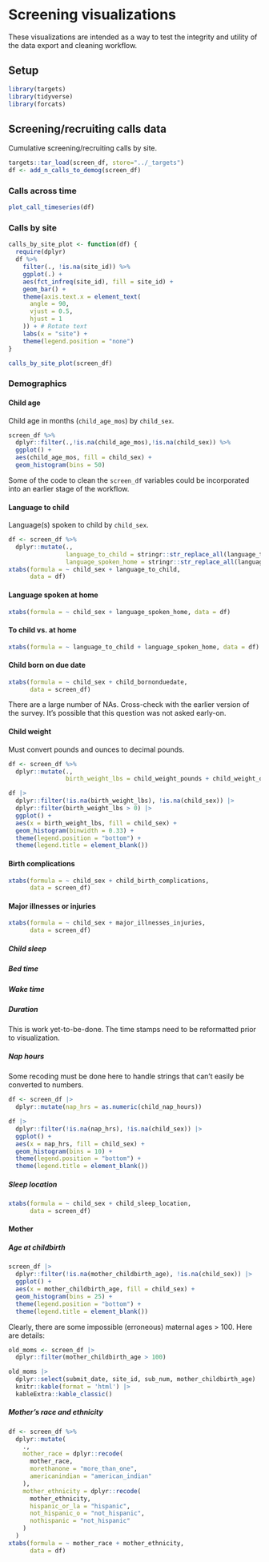 # Screening visualizations {-}

These visualizations are intended as a way to test the integrity and utility of the data export and cleaning workflow.

## Setup {-}

```r
library(targets)
library(tidyverse)
library(forcats)
```

## Screening/recruiting calls data {-}

Cumulative screening/recruiting calls by site.

```r
targets::tar_load(screen_df, store="../_targets")
df <- add_n_calls_to_demog(screen_df)
```

### Calls across time {-}

```r
plot_call_timeseries(df)
```

### Calls by site {-}

```r
calls_by_site_plot <- function(df) {
  require(dplyr)
  df %>%
    filter(., !is.na(site_id)) %>%
    ggplot(.) +
    aes(fct_infreq(site_id), fill = site_id) +
    geom_bar() +
    theme(axis.text.x = element_text(
      angle = 90,
      vjust = 0.5,
      hjust = 1
    )) + # Rotate text
    labs(x = "site") +
    theme(legend.position = "none")
}

calls_by_site_plot(screen_df)
```

### Demographics {-}

#### Child age {-}

Child age in months (`child_age_mos`) by `child_sex`.

```r
screen_df %>%
  dplyr::filter(.,!is.na(child_age_mos),!is.na(child_sex)) %>%
  ggplot() +
  aes(child_age_mos, fill = child_sex) +
  geom_histogram(bins = 50)
```

::: {.rmdnote}

Some of the code to clean the `screen_df` variables could be incorporated into an earlier stage of the workflow.

:::

#### Language to child {-}

Language(s) spoken to child by `child_sex`.

```r
df <- screen_df %>%
  dplyr::mutate(.,
                language_to_child = stringr::str_replace_all(language_to_child, " ", "_"),
                language_spoken_home = stringr::str_replace_all(language_spoken_home, " ", "_"))
xtabs(formula = ~ child_sex + language_to_child,
      data = df)
```
#### Language spoken at home {-}

```r
xtabs(formula = ~ child_sex + language_spoken_home, data = df)
```

#### To child vs. at home {-}

```r
xtabs(formula = ~ language_to_child + language_spoken_home, data = df)
```

#### Child born on due date {-}

```r
xtabs(formula = ~ child_sex + child_bornonduedate,
      data = screen_df)
```

::: {.rmdnote}

There are a large number of NAs. Cross-check with the earlier version 
of the survey. It's possible that this question was not asked early-on.

:::

#### Child weight {-}

Must convert pounds and ounces to decimal pounds.

```r
df <- screen_df %>%
  dplyr::mutate(.,
                birth_weight_lbs = child_weight_pounds + child_weight_ounces/16)

df |>
  dplyr::filter(!is.na(birth_weight_lbs), !is.na(child_sex)) |>
  dplyr::filter(birth_weight_lbs > 0) |>
  ggplot() +
  aes(x = birth_weight_lbs, fill = child_sex) +
  geom_histogram(binwidth = 0.33) +
  theme(legend.position = "bottom") +
  theme(legend.title = element_blank())
```

#### Birth complications {-}

```r
xtabs(formula = ~ child_sex + child_birth_complications,
      data = screen_df)
```

#### Major illnesses or injuries {-}

```r
xtabs(formula = ~ child_sex + major_illnesses_injuries,
      data = screen_df)
```

##### Child sleep {-}

##### Bed time {-}

##### Wake time {-}

##### Duration {-}

::: {.rmdimportant}

This is work yet-to-be-done. The time stamps need to be reformatted prior to
visualization.

:::

##### Nap hours {-}

::: {.rmdimportant}

Some recoding must be done here to handle strings that can't easily be 
converted to numbers.

:::

```r
df <- screen_df |>
  dplyr::mutate(nap_hrs = as.numeric(child_nap_hours))

df |>
  dplyr::filter(!is.na(nap_hrs), !is.na(child_sex)) |>
  ggplot() +
  aes(x = nap_hrs, fill = child_sex) +
  geom_histogram(bins = 10) +
  theme(legend.position = "bottom") +
  theme(legend.title = element_blank())
```

##### Sleep location {-}

```r
xtabs(formula = ~ child_sex + child_sleep_location,
      data = screen_df)
```

#### Mother {-}

##### Age at childbirth {-}

```r
screen_df |>
  dplyr::filter(!is.na(mother_childbirth_age), !is.na(child_sex)) |>
  ggplot() +
  aes(x = mother_childbirth_age, fill = child_sex) +
  geom_histogram(bins = 25) +
  theme(legend.position = "bottom") +
  theme(legend.title = element_blank())
```

Clearly, there are some impossible (erroneous) maternal ages > 100. Here are details:

```r
old_moms <- screen_df |>
  dplyr::filter(mother_childbirth_age > 100)

old_moms |>
  dplyr::select(submit_date, site_id, sub_num, mother_childbirth_age) |>
  knitr::kable(format = 'html') |>
  kableExtra::kable_classic()
```

##### Mother's race and ethnicity {-}

```r
df <- screen_df %>%
  dplyr::mutate(
    .,
    mother_race = dplyr::recode(
      mother_race,
      morethanone = "more_than_one",
      americanindian = "american_indian"
    ),
    mother_ethnicity = dplyr::recode(
      mother_ethnicity,
      hispanic_or_la = "hispanic",
      not_hispanic_o = "not_hispanic",
      nothispanic = "not_hispanic"
    )
  )
xtabs(formula = ~ mother_race + mother_ethnicity,
      data = df)
```

